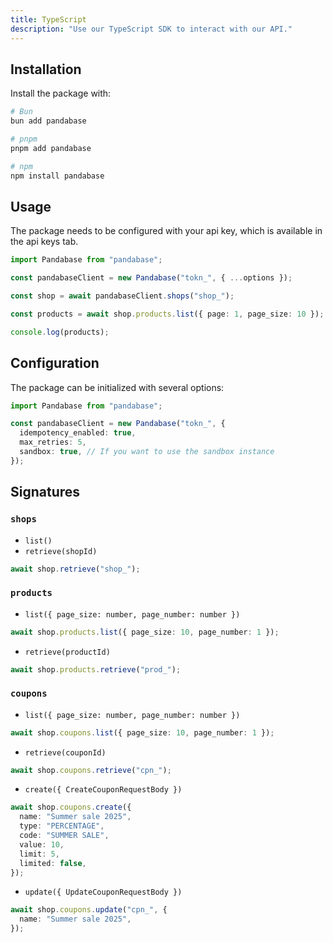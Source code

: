 ```yaml
---
title: TypeScript
description: "Use our TypeScript SDK to interact with our API."
---
```


## Installation

Install the package with:

```sh
# Bun
bun add pandabase

# pnpm
pnpm add pandabase

# npm
npm install pandabase
```

## Usage

The package needs to be configured with your api key, which is available in the api keys tab.

```ts
import Pandabase from "pandabase";

const pandabaseClient = new Pandabase("tokn_", { ...options });

const shop = await pandabaseClient.shops("shop_");

const products = await shop.products.list({ page: 1, page_size: 10 });

console.log(products);
```

## Configuration

The package can be initialized with several options:

```ts
import Pandabase from "pandabase";

const pandabaseClient = new Pandabase("tokn_", {
  idempotency_enabled: true,
  max_retries: 5,
  sandbox: true, // If you want to use the sandbox instance
});
```

## Signatures

### `shops`

- `list()`
- `retrieve(shopId)`

```ts
await shop.retrieve("shop_");
```

### `products`

- `list({ page_size: number, page_number: number })`

```ts
await shop.products.list({ page_size: 10, page_number: 1 });
```

- `retrieve(productId)`

```ts
await shop.products.retrieve("prod_");
```

### `coupons`

- `list({ page_size: number, page_number: number })`

```ts
await shop.coupons.list({ page_size: 10, page_number: 1 });
```

- `retrieve(couponId)`

```ts
await shop.coupons.retrieve("cpn_");
```

- `create({ CreateCouponRequestBody })`

```ts
await shop.coupons.create({
  name: "Summer sale 2025",
  type: "PERCENTAGE",
  code: "SUMMER SALE",
  value: 10,
  limit: 5,
  limited: false,
});
```

- `update({ UpdateCouponRequestBody })`

```ts
await shop.coupons.update("cpn_", {
  name: "Summer sale 2025",
});
```
